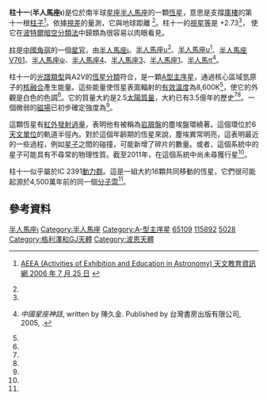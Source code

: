 {{Short description|在人馬座的一顆恆星}}
{{Starbox begin
| name=柱十一 (半人馬座ι )
}}
{{Starbox image
| image = 
     <div style="position: relative">[[File:Centaurus_IAU.svg|250px]]
     <div style="position: absolute; left: 42.5%; top: 31.3%;">[[File:Cercle_rouge_100%.svg|12px]]</div>
     </div>
| caption=柱十一的位置(紅圈)
}}
{{Starbox observe
| epoch    = [[J2000.0|J2000.0]]
| constell = [[半人馬座|半人馬座]]
| 星官 = 柱 ([[角宿|角宿]])
| ra       = {{RA|13|20|35.81737}}<ref name=aaa474_2_653/>
| dec      = {{DEC|−36|42|44.2447}}<ref name=aaa474_2_653/>
| appmag_v = +2.73<ref name=clpl4_99/>
}}
{{Starbox character
| class    = A2 V (kA15hA3mA3va)<ref name=aj132_1_161/>
| b-v      = +0.03<ref name=clpl4_99/>
| u-b      = +0.01<ref name=clpl4_99/>
| variable = 
}}
{{Starbox astrometry
| radial_v = +0.1<ref name=scfs/>
| prop_mo_ra  = −341.11<ref name=aaa474_2_653/>
| prop_mo_dec = −86.14<ref name=aaa474_2_653/>
| parallax = 55.49
| p_error  = 0.17
| parallax_footnote = <ref name=aaa474_2_653/>
| absmag_v = +1.47<ref name=Anderson2012/>
}}
{{Starbox detail
| mass     = 2.5<ref name=apjl736_2_L32/>
| radius   = 
| luminosity  = 26<ref name=apj663_1_365/>
| temperature = 8,600<ref name=aaa490_1_297/>
| gravity  = 4.11<ref name=aaa490_1_297/>
| metal_fe = –0.46<ref name=aaa490_1_297/>
| rotational_velocity = 90.3<ref name=aaa531_A143/>
| age_gyr  = 0.35<ref name=apjl736_2_L32/>
}}
{{Starbox catalog
| names=ι Cen, [[Cordoba_Durchmusterung|CD]]−36°8497, [[Gliese–Jahreiß_catalogue|GJ]] 508.1, [[Fifth_Fundamental_Catalogue|FK5]] 496, [[Henry_Draper_Catalogue|HD]] 115892, [[Hipparcos_catalogue|HIP]] 65109, [[Harvard_Revised_catalogue|HR]] 5028, [[Smithsonian_Astrophysical_Observatory_catalogue|SAO]] 204371.<ref name=SIMBAD/>
}}
{{Starbox reference
|Simbad=iot+Cen
}}
{{Starbox end}}

'''柱十一'''('''半人馬座ι''')是位於南半球[[星座|星座]][[半人馬座|半人馬座]]的一顆[[恆星|恆星]]，意思是支撐[[庫樓_(星官)|庫樓]]的第十一根[[柱_(星官)#角宿|柱子]]<ref>{{in lang|zh}} [http://aeea.nmns.edu.tw/2006/0607/ap060725.html AEEA (Activities of Exhibition and Education in Astronomy) 天文教育資訊網 2006 年 7 月 25 日] {{Wayback|url=http://aeea.nmns.edu.tw/2006/0607/ap060725.html |date=20110522124501 }}</ref>。依據[[恆星視差|視差]]的量測，它與地球距離{{Convert|58.6|ly|pc|abbr=off|lk=on}} <ref name=aaa474_2_653/>。柱十一的[[視星等|視星等]]是 +2.73<ref name=clpl4_99/>， 使它在[[波特爾暗空分類法|波特爾暗空分類法]]中歸類為很容易以肉眼看見。

[[柱_(星官)|柱]]是[[中國天文學|中國]][[角宿|角宿]]的一個[[星官|星官]]，由[[柱十一_(角宿)|半人馬座ι]]、[[柱一|半人馬座υ<sup>2</sup>]]、[[柱二|半人馬座υ<sup>1</sup>]]、[[半人馬座V761|半人馬座V761]]、[[柱六|半人馬座ψ]]、[[柱七|半人馬座4]]、[[柱八|半人馬座3]]、[[柱九_(角宿)|半人馬座1]]、[[柱十|半人馬π]]<ref>{{in lang|zh}} ''中國星座神話'', written by 陳久金. Published by 台灣書房出版有限公司, 2005, {{ISBN|978-986-7332-25-7}}.</ref>。

柱十一的[[光譜類型|光譜類型]]與A2V的[[恆星分類|恆星分類]]符合，是一顆[[A型主序星|A型主序星]]，通過核心區域氫原子的[[核融合|核融合]]產生能量。這些能量使恆星表面輻射的[[有效溫度|有效溫度]]為8,600K<ref name=aaa490_1_297/>，使它的外觀是白色的色調<ref name=csiro/>。它的質量大約是2.5[[太陽質量|太陽質量]]，大約已有3.5億年的歷史<ref name=apjl736_2_L32/><ref name=aaa490_1_297/>。一個微弱的[[恆星磁場|磁場]]已初步確定強度為{{nowrap|−77 ± 30 [[高斯|G]]}}<ref name=aaa446_3_1089/>。

這顆恆星有[[紅外過量|紅外發射過量]]，表明他有被稱為[[岩屑盤|岩屑盤]]的塵埃盤環繞著。這個環位於6[[天文單位|天文單位]]的軌道半徑內。對於這個年齡期的恆星來說，塵埃異常明亮，這表明最近的一些過程，例如[[星子|星子]]之間的碰撞，可能新增了碎片的數量。或者，這個系統中的星子可能具有不尋常的物理性質。截至2011年，在這個系統中尚未尋獲行星<ref name=apjl736_2_L32/>。

柱十一似乎屬於IC 2391[[恆星運動學#運動群|動力群]]。這是一組大約16顆共同移動的恆星，它們很可能起源於4,500萬年前的同一個[[分子雲|分子雲]]<ref name=aj140_3_713/>。

== 參考資料 ==
{{reflist|30em|refs=

<ref name=aaa474_2_653>{{citation | first=F. | last=van Leeuwen |date=November 2007 | title=Validation of the new Hipparcos reduction | journal=Astronomy and Astrophysics | volume=474 | issue=2 | pages=653–664 | bibcode=2007A&A...474..653V | doi=10.1051/0004-6361:20078357 |arxiv = 0708.1752 | s2cid=18759600 }}</ref>

<ref name=Anderson2012>{{citation
 | title=XHIP: An extended hipparcos compilation
 | last1=Anderson | first1=E. | last2=Francis | first2=Ch.
 | journal=Astronomy Letters
 | volume=38 | issue=5 | pages=331 | year=2012
 | bibcode=2012AstL...38..331A | doi=10.1134/S1063773712050015
 | arxiv=1108.4971 | s2cid=119257644 | postscript=. }}</ref>

<ref name=aj132_1_161>{{citation | display-authors=1 | last1=Gray | first1=R. O. | last2=Corbally | first2=C. J. | last3=Garrison | first3=R. F. | last4=McFadden | first4=M. T. | last5=Bubar | first5=E. J. | last6=McGahee | first6=C. E. | last7=O'Donoghue | first7=A. A. | last8=Knox | first8=E. R. | title=Contributions to the Nearby Stars (NStars) Project: spectroscopy of stars earlier than M0 within 40 pc-The Southern Sample | journal=[[The_Astronomical_Journal|The Astronomical Journal]] | volume=132 | issue=1 | pages=161–170 |date=July 2006 | doi=10.1086/504637 | bibcode=2006AJ....132..161G | arxiv=astro-ph/0603770 | s2cid=119476992 }}</ref>

<ref name=scfs>{{citation | display-authors=1 | title=Sixth Catalogue of Fundamental Stars (FK6). Part I. Basic fundamental stars with direct solutions | last1=Wielen | first1=R. | last2=Schwan | first2=H. | last3=Dettbarn | first3=C. | last4=Lenhardt | first4=H. | last5=Jahreiß | first5=H. | last6=Jährling | first6=R. | journal=Veroeffentlichungen des Astronomischen Rechen-Instituts Heidelberg | publisher=Astronomisches Rechen-Institut Heidelberg | issue=35 | date=1999 | volume=35 | page=1 | bibcode=1999VeARI..35....1W }}</ref>

<ref name=clpl4_99>{{cite journal | display-authors=1 | last1=Johnson | first1=H. L. | last2=Iriarte | first2=B. | last3=Mitchell | first3=R. I. | last4=Wisniewskj | first4=W. Z. | title=UBVRIJKL photometry of the bright stars | journal=Communications of the Lunar and Planetary Laboratory | volume=4 | issue=99 | date=1966 | page=99 | bibcode=1966CoLPL...4...99J }}</ref>

<ref name=apjl736_2_L32>{{citation | display-authors=1 | last1=Quanz | first1=Sascha P. | last2=Kenworthy | first2=Matthew A. | last3=Meyer | first3=Michael R. | last4=Girard | first4=Julien H. V. | last5=Kasper | first5=Markus | title=Searching for Gas Giant Planets on Solar System Scales: VLT NACO/APP Observations of the Debris Disk Host Stars HD172555 and HD115892 | journal=The Astrophysical Journal Letters | volume=736 | issue=2 | pages=L32 |date=August 2011 | doi=10.1088/2041-8205/736/2/L32 | bibcode=2011ApJ...736L..32Q |arxiv = 1106.4528 | s2cid=118506333 }}</ref>

<ref name=aj140_3_713>{{citation | last1=Nakajima | first1=Tadashi | last2=Morino | first2=Jun-Ichi | last3=Fukagawa | first3=Misato | title=Potential Members of Stellar Kinematical Groups within 20 pc of the Sun | journal=The Astronomical Journal | volume=140 | issue=3 | pages=713–722 |date=September 2010 | doi=10.1088/0004-6256/140/3/713 | bibcode=2010AJ....140..713N | doi-access=free }}</ref>

<ref name=aaa490_1_297>{{citation | display-authors=1 | last1=Saffe | first1=C. | last2=Gómez | first2=M. | last3=Pintado | first3=O. | last4=González | first4=E. | title=Spectroscopic metallicities of Vega-like stars | journal=Astronomy and Astrophysics | volume=490 | issue=1 | pages=297–305 |date=October 2008 | doi=10.1051/0004-6361:200810260 | bibcode=2008A&A...490..297S |arxiv = 0805.3936 | s2cid=15059920 }}</ref>

<ref name=csiro>{{citation |title=The Colour of Stars |date=December 21, 2004 |work=Australia Telescope, Outreach and Education |publisher=[[Commonwealth_Scientific_and_Industrial_Research_Organisation|Commonwealth Scientific and Industrial Research Organisation]] |url=http://outreach.atnf.csiro.au/education/senior/astrophysics/photometry_colour.html |access-date=2012-01-16 |url-status=dead |archive-url=https://www.webcitation.org/6630AbtJZ?url=http://outreach.atnf.csiro.au/education/senior/astrophysics/photometry_colour.html |archive-date=March 10, 2012 }}</ref>

<ref name=aaa531_A143>{{citation | display-authors=1 | last1=Díaz | first1=C. G. | last2=González | first2=J. F. | last3=Levato | first3=H. | last4=Grosso | first4=M. | title=Accurate stellar rotational velocities using the Fourier transform of the cross correlation maximum | journal=Astronomy & Astrophysics | volume=531 | page=A143 |date=July 2011 | doi=10.1051/0004-6361/201016386 | bibcode=2011A&A...531A.143D |arxiv = 1012.4858 | s2cid=119286673 }}</ref>

<ref name=aaa446_3_1089>{{citation | display-authors=1 | last1=Hubrig | first1=S. | last2=Yudin | first2=R. V. | last3=Schöller | first3=M. | last4=Pogodin | first4=M. A. | title=Accurate magnetic field measurements of Vega-like stars and Herbig Ae/Be stars | journal=Astronomy and Astrophysics | volume=446 | issue=3 |date=February 2006 | pages=1089–1094 | doi=10.1051/0004-6361:20053794 | bibcode=2006A&A...446.1089H |arxiv = astro-ph/0510157 | s2cid=14669402 }}</ref>

<ref name=apj663_1_365>{{citation | display-authors=1 | last1=Wyatt | first1=M. C. | last2=Smith | first2=R. | last3=Su | first3=K. Y. L. | last4=Rieke | first4=G. H. | last5=Greaves | first5=J. S. | last6=Beichman | first6=C. A. | last7=Bryden | first7=G. | title=Steady State Evolution of Debris Disks around A Stars | journal=The Astrophysical Journal | volume=663 | issue=1 | pages=365–382 |date=July 2007 | doi=10.1086/518404 | bibcode=2007ApJ...663..365W |arxiv = astro-ph/0703608 | s2cid=18883195 }}</ref>

<ref name=SIMBAD>{{citation | title=LTT 5138 -- High proper-motion Star | work=SIMBAD | publisher=[[Centre_de_Données_astronomiques_de_Strasbourg|Centre de Données astronomiques de Strasbourg]] | url=http://simbad.u-strasbg.fr/simbad/sim-id?Ident=Iota+Centauri | access-date=2012-02-02 | archive-date=2021-06-10 | archive-url=https://web.archive.org/web/20210610221510/http://simbad.u-strasbg.fr/simbad/sim-id?Ident=Iota+Centauri | dead-url=no }}</ref>

}}

{{Stars of Centaurus}}

{{DEFAULTSORT:Iota Centauri}}
[[Category:拜耳天體|半人馬座ι]]
[[Category:半人馬座|Category:半人馬座]]
[[Category:A-型主序星|Category:A-型主序星]]
[[Category:HIP天體|65109]]
[[Category:HD和HDE天體|115892]]
[[Category:HR天體|5028]]
[[Category:格利澤和GJ天體|Category:格利澤和GJ天體]]
[[Category:波恩天體|Category:波恩天體]]